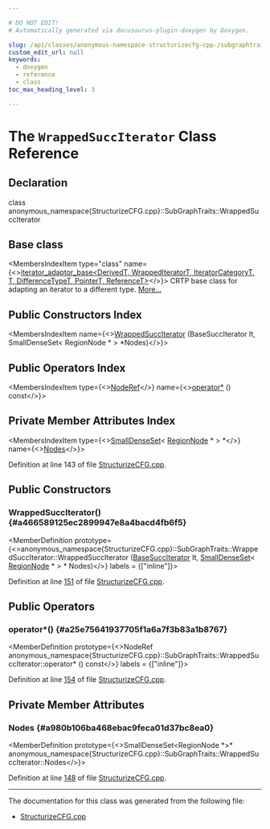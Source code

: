 ```yaml
---

# DO NOT EDIT!
# Automatically generated via docusaurus-plugin-doxygen by Doxygen.

slug: /api/classes/anonymous-namespace-structurizecfg-cpp-/subgraphtraits/wrappedsucciterator
custom_edit_url: null
keywords:
  - doxygen
  - reference
  - class
toc_max_heading_level: 3

---
```





# The `WrappedSuccIterator` Class Reference

<DoxygenPage pluginConfig={pluginConfig}>



## Declaration

<CodeBlock>class anonymous_namespace{StructurizeCFG.cpp}::SubGraphTraits::WrappedSuccIterator</CodeBlock>

## Base class

<MembersIndex>

<MembersIndexItem
  type="class"
  name={<><a href="/docs/api/classes/llvm/iterator-adaptor-base">iterator&#95;adaptor&#95;base&lt;DerivedT, WrappedIteratorT, IteratorCategoryT, T, DifferenceTypeT, PointerT, ReferenceT&gt;</a></>}>
CRTP base class for adapting an iterator to a different type. <a href="/docs/api/classes/llvm/iterator-adaptor-base/#details">More...</a>
</MembersIndexItem>

</MembersIndex>

## Public Constructors Index

<MembersIndex>

<MembersIndexItem
  name={<><a href="#a466589125ec2899947e8a4bacd4fb6f5">WrappedSuccIterator</a> (BaseSuccIterator It, SmallDenseSet&lt; RegionNode &#42; &gt; &#42;Nodes)</>}>
</MembersIndexItem>

</MembersIndex>

## Public Operators Index

<MembersIndex>

<MembersIndexItem
  type={<><a href="/docs/api/structs/anonymous-namespace-structurizecfg-cpp-/subgraphtraits/#afd0baba70bd6271bebf47ff10152276c">NodeRef</a></>}
  name={<><a href="#a25e75641937705f1a6a7f3b83a1b8767">operator&#42;</a> () const</>}>
</MembersIndexItem>

</MembersIndex>

## Private Member Attributes Index

<MembersIndex>

<MembersIndexItem
  type={<><a href="/docs/api/classes/llvm/smalldenseset">SmallDenseSet</a>&lt; <a href="/docs/api/classes/llvm/regionnode">RegionNode</a> &#42; &gt; &#42;</>}
  name={<><a href="#a980b106ba468ebac9feca01d37bc8ea0">Nodes</a></>}>
</MembersIndexItem>

</MembersIndex>


Definition at line 143 of file <a href="/docs/api/files/lib/lib/transforms/lib/transforms/scalar/structurizecfg-cpp">StructurizeCFG.cpp</a>.

<SectionDefinition>

## Public Constructors

### WrappedSuccIterator() {#a466589125ec2899947e8a4bacd4fb6f5}

<MemberDefinition
  prototype={<>anonymous&#95;namespace&#123;StructurizeCFG.cpp&#125;::SubGraphTraits::WrappedSuccIterator::WrappedSuccIterator (<a href="/docs/api/structs/anonymous-namespace-structurizecfg-cpp-/subgraphtraits/#a384ab8915be86fdf1d813df57abc77c8">BaseSuccIterator</a> It, <a href="/docs/api/classes/llvm/smalldenseset">SmallDenseSet</a>&lt; <a href="/docs/api/classes/llvm/regionnode">RegionNode</a> &#42; &gt; &#42; Nodes)</>}
  labels = {["inline"]}>

Definition at line <a href="/docs/api/files/lib/lib/transforms/lib/transforms/scalar/structurizecfg-cpp/#l00151">151</a> of file <a href="/docs/api/files/lib/lib/transforms/lib/transforms/scalar/structurizecfg-cpp">StructurizeCFG.cpp</a>.
</MemberDefinition>

</SectionDefinition>

<SectionDefinition>

## Public Operators

### operator&#42;() {#a25e75641937705f1a6a7f3b83a1b8767}

<MemberDefinition
  prototype={<>NodeRef anonymous&#95;namespace&#123;StructurizeCFG.cpp&#125;::SubGraphTraits::WrappedSuccIterator::operator&#42; () const</>}
  labels = {["inline"]}>

Definition at line <a href="/docs/api/files/lib/lib/transforms/lib/transforms/scalar/structurizecfg-cpp/#l00154">154</a> of file <a href="/docs/api/files/lib/lib/transforms/lib/transforms/scalar/structurizecfg-cpp">StructurizeCFG.cpp</a>.
</MemberDefinition>

</SectionDefinition>

<SectionDefinition>

## Private Member Attributes

### Nodes {#a980b106ba468ebac9feca01d37bc8ea0}

<MemberDefinition
  prototype={<>SmallDenseSet&lt;RegionNode &#42;&gt;&#42; anonymous&#95;namespace&#123;StructurizeCFG.cpp&#125;::SubGraphTraits::WrappedSuccIterator::Nodes</>}>

Definition at line <a href="/docs/api/files/lib/lib/transforms/lib/transforms/scalar/structurizecfg-cpp/#l00148">148</a> of file <a href="/docs/api/files/lib/lib/transforms/lib/transforms/scalar/structurizecfg-cpp">StructurizeCFG.cpp</a>.
</MemberDefinition>

</SectionDefinition>

<hr/>

The documentation for this class was generated from the following file:

<ul>
<li><a href="/docs/api/files/lib/lib/transforms/lib/transforms/scalar/structurizecfg-cpp">StructurizeCFG.cpp</a></li>
</ul>

</DoxygenPage>
